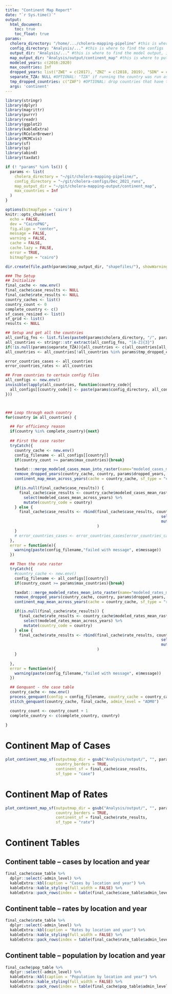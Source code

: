 ```yaml
---
title: "Continent Map Report"
date: "`r Sys.time()`"
output:
  html_document:
    toc: true
    toc_float: true
params:
  cholera_directory: "/home/.../cholera-mapping-pipeline" #this is where the pipeline model is
  config_directory: "Analysis/..." #this is where to find the configs
  output_dir: "Analysis/..." #this is where to find the model output, it doesn't need to exist in advance
  map_output_dir: "Analysis/output/continent_map" #this is where to put the continent map generated from running the code
  modeled_years: c(2016:2020)
  max_countries: Inf
  dropped_years: list("ZWE" = c(2017), "ZNZ" = c(2018, 2019), "SDN" = c(2015, 2017)) #OPTIONAL: if there are years of output that we don't wanna include 
  separate_TZA: NULL #OPTIONAL: "TZA" if running the country was run as a whole, or c("TZA_mainland", "TZA_zanzibar") if separately, or NULL is not included 
  tmp_dropped_countries: c("ZAF") #OPTIONAL: drop countries that have the configs but don't have the complete output 
  args: 'continent'
---
```


```r
library(stringr)
library(dplyr)
library(magrittr)
library(purrr)
library(readr)
library(ggplot2)
library(kableExtra)
library(RColorBrewer)
library(MCMCvis)
library(sf)
library(sp)
library(abind)
library(taxdat)

if (! "params" %in% ls()) {
  params <- list(
    cholera_directory = "~/git/cholera-mapping-pipeline/",
    config_directory = "~/git/cholera-configs/Dec_2021_runs",
    map_output_dir = "~/git/cholera-mapping-output/continent_map",
    max_countries = Inf
  )
}

options(bitmapType = 'cairo')
knitr::opts_chunk$set(
  echo = FALSE,
  dev = "CairoPNG",
  fig.align = "center",
  message = FALSE,
  warning = FALSE,
  cache = FALSE,
  cache.lazy = FALSE,
  error = TRUE,
  bitmapType = "cairo")
```

```r
dir.create(file.path(params$map_output_dir, "shapefiles/"), showWarnings = FALSE)
```

```r
### The Setup
## Initialize
final_cache <- new.env() 
final_cache$case_results <- NULL 
final_cache$rate_results <- NULL 
country_caches <- list()
country_count <- 0
complete_country <- c()
sf_cases_resized <- list()
sf_grid <- list()
results <- NULL

## Setup and get all the countries 
all_config_fns <- list.files(paste0(params$cholera_directory, "/", params$config_directory))
all_countries <- stringr::str_extract(all_config_fns, "[A-Z]{3}")
if(!is.null(params$separate_TZA)){all_countries <- c(all_countries[all_countries != "TZA"], params$separate_TZA)}
all_countries <- all_countries[!all_countries %in% params$tmp_dropped_countries] #drop the countries with bad output 

error_countries_cases <- all_countries
error_countries_rates <- all_countries

## From countries to certain config files 
all_configs <- new.env() 
invisible(lapply(all_countries, function(country_code){
  all_configs[[country_code]] <- paste(params$config_directory, all_config_fns[grepl(country_code, all_config_fns)], sep = "/")
}))



### Loop through each country 
for(country in all_countries) {

  ## For efficiency reason
  if(country %in% complete_country){next} 
  
  ## First the case raster 
  tryCatch({ 
    country_cache <- new.env()
    config_filename <- all_configs[[country]] 
    if(country_count >= params$max_countries){break}

    taxdat:::merge_modeled_cases_mean_into_raster(name="modeled_cases_mean_raster", config = config_filename, cache = country_cache, cholera_directory = params$cholera_directory)
    remove_dropped_years(country_cache, country, params$dropped_years, params$modeled_years) 
    continent_map_mean_across_years(cache = country_cache, sf_type = "case")

    if(is.null(final_cache$case_results)) {
      final_cache$case_results <- country_cache$modeled_cases_mean_raster_mean_across_years %>% 
        select(modeled_cases_mean_across_years) %>% 
        mutate(country_code = country)
    } else {
      final_cache$case_results <- rbind(final_cache$case_results, country_cache$modeled_cases_mean_raster_mean_across_years %>% 
                                                                    select(modeled_cases_mean_across_years) %>% 
                                                                    mutate(country_code = country)
                                        )
    } 
    # error_countries_cases <- error_countries_cases[error_countries_cases != all_countries[all_configs[[country]] == config_filename] ]
  }, 
  error = function(e){
    warning(paste(config_filename,"failed with message", e$message))
  })

  ## Then the rate raster 
  tryCatch({ 
    #country_cache <- new.env()
    config_filename <- all_configs[[country]] 
    if(country_count >= params$max_countries){break}

    taxdat:::merge_modeled_rates_mean_into_raster(name="modeled_rates_mean_raster", config = config_filename, cache = country_cache, cholera_directory = params$cholera_directory)
    remove_dropped_years(country_cache, country, params$dropped_years, params$modeled_years) 
    continent_map_mean_across_years(cache = country_cache, sf_type = "rate")

    if(is.null(final_cache$rate_results)) {
      final_cache$rate_results <- country_cache$modeled_rates_mean_raster_mean_across_years %>% 
        select(modeled_rates_mean_across_years) %>% 
        mutate(country_code = country)
    } else {
      final_cache$rate_results <- rbind(final_cache$rate_results, country_cache$modeled_rates_mean_raster_mean_across_years %>% 
                                                                    select(modeled_rates_mean_across_years) %>% 
                                                                    mutate(country_code = country)
                                        )
    } 
  
  }, 
  error = function(e){
    warning(paste(config_filename,"failed with message", e$message))
  })

  ## Genquant - the case table
  country_cache <- new.env()
  process_genquant(config = config_filename, country_cache = country_cache, cholera_directory = params$cholera_directory)
  stitch_genquant(country_cache, final_cache, admin_level = "ADM0")

  country_count <- country_count + 1 
  complete_country <- c(complete_country, country)
  
}
```

# Continent Map of Cases
```r
plot_continent_map_sf(outputmap_dir = gsub("Analysis/output/", "", params$map_output_dir), 
                      country_borders = TRUE, 
                      continent_sf = final_cache$case_results, 
                      sf_type = "case")
```

# Continent Map of Rates
```r
plot_continent_map_sf(outputmap_dir = gsub("Analysis/output/", "", params$map_output_dir), 
                      country_borders = TRUE, 
                      continent_sf = final_cache$rate_results, 
                      sf_type = "rate")
```

# Continent Tables
## Continent table -- cases by location and year
```r
final_cache$case_table %>% 
  dplyr::select(-admin_level) %>% 
  kableExtra::kbl(caption = "Cases by location and year") %>% 
  kableExtra::kable_styling(full_width = FALSE) %>% 
  kableExtra::pack_rows(index = table(final_cache$case_table$admin_level))

```
## Continent table -- rates by location and year
```r
final_cache$rate_table %>% 
  dplyr::select(-admin_level) %>% 
  kableExtra::kbl(caption = "Rates by location and year") %>% 
  kableExtra::kable_styling(full_width = FALSE) %>% 
  kableExtra::pack_rows(index = table(final_cache$rate_table$admin_level))

```
## Continent table -- population by location and year
```r
final_cache$pop_table %>% 
  dplyr::select(-admin_level) %>% 
  kableExtra::kbl(caption = "Population by location and year") %>% 
  kableExtra::kable_styling(full_width = FALSE) %>% 
  kableExtra::pack_rows(index = table(final_cache$pop_table$admin_level))

```
